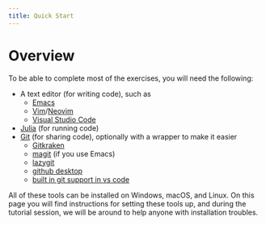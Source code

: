 ```yaml
---
title: Quick Start
---
```


# Overview

To be able to complete most of the exercises, you will need the following:

- A text editor (for writing code), such as
  - [Emacs](https://www.gnu.org/software/emacs/)
  - [Vim](https://www.vim.org)/[Neovim](https://neovim.io)
  - [Visual Studio Code](https://code.visualstudio.com/)
- [Julia](https://julialang.org/) (for running code)
- [Git](https://git-scm.com/) (for sharing code), optionally with a wrapper to make it easier
  - [Gitkraken](https://www.gitkraken.com/)
  - [magit](https://magit.vc/) (if you use Emacs)
  - [lazygit](https://github.com/jesseduffield/lazygit)
  - [github desktop](https://desktop.github.com/)
  - [built in git support in vs code](https://code.visualstudio.com/docs/sourcecontrol/overview)

All of these tools can be installed on Windows, macOS, and Linux. On this page you will find instructions for setting these tools up, and during the tutorial session, we will be around to help anyone with installation troubles.
